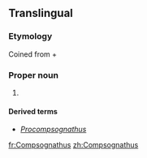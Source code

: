 ==Translingual==
{{wikipedia}}
{{wikispecies|Compsognathidae}}

===Etymology===
Coined from {{etyl|grc|mul}} {{term|κομψός||lang=grc|elegant, refined, or dainty}} + {{term|γνάθος||lang=grc|jaw}}

===Proper noun===
{{taxoninfl|i=1|g=f}}

# {{taxon|genus|family|Compsognathidae|small, [[bipedal]], [[carnivorous]] [[theropod]] [[dinosaur]]s, about the size of a [[turkey]], which lived around 150 million years ago}}

====Derived terms====
* ''[[Procompsognathus]]''

[[fr:Compsognathus]]
[[zh:Compsognathus]]